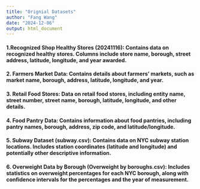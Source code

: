```yaml
---
title: "Orignial Datasets"
author: "Fang Wang"
date: "2024-12-06"
output: html_document
---
```

#### 1.Recognized Shop Healthy Stores (20241116): Contains data on recognized healthy stores. Columns include store name, borough, street address, latitude, longitude, and year awarded.

#### 2. Farmers Market Data: Contains details about farmers' markets, such as market name, borough, address, latitude, longitude, and year.

#### 3. Retail Food Stores: Data on retail food stores, including entity name, street number, street name, borough, latitude, longitude, and other details.

#### 4. Food Pantry Data: Contains information about food pantries, including pantry names, borough, address, zip code, and latitude/longitude.

#### 5. Subway Dataset (subway.csv): Contains data on NYC subway station locations. Includes station coordinates (latitude and longitude) and potentially other descriptive information.

#### 6. Overweight Data by Borough (Overweight by boroughs.csv): Includes statistics on overweight percentages for each NYC borough, along with confidence intervals for the percentages and the year of measurement.